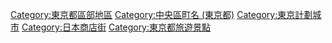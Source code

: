 {{catmore}}
{{DEFAULTSORT:Ginza}}
[[Category:東京都區部地區|Category:東京都區部地區]]
[[Category:中央區町名_(東京都)|Category:中央區町名 (東京都)]]
[[Category:東京計劃城市|Category:東京計劃城市]]
[[Category:日本商店街|Category:日本商店街]]
[[Category:東京都旅遊景點|Category:東京都旅遊景點]]
